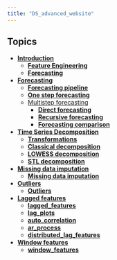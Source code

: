 ```yaml
---
title: "DS_advanced_website"
---
```


## Topics

-   [**Introduction**](topics/intro/eda.qmd)
    -   [**Feature Engineering**](topics/intro/feature_egineering.qmd)
    -   [**Forecasting**](topics/intro/forecaster_demo.qmd)
-   [**Forecasting**]()
    -   [**Forecasting pipeline**](topics/forecasting/forecasting_pipeline.qmd)
    -   [**One step forecasting**](topics/forecasting/forecasting_one_step.qmd)
    -   [Multistep forecasting]()
        - [**Direct forecasting**](topics/forecasting/forecasting_multiple_steps.qmd)
        - [**Recursive forecasting**](topics/forecasting/forecasting_multiple_steps_recursive.qmd)
        - [**Forecasting comparison**](topics/forecasting/forecasting_comparison.qmd)

-  [**Time Series Decomposition**]()
   -  [**Transformations**](topics/ts_decomposition/transformations.qmd)
   -  [**Classical decomposition**](topics/ts_decomposition/class_decomp.qmd)
   -  [**LOWESS decomposition**](topics/ts_decomposition/lowess_decomp.qmd)
   -  [**STL decomposition**](topics/ts_decomposition/stl_decomp.qmd)

-  [**Missing data imputation**]()
   -   [**Missing data imputation**](topics/na_imputation/na_imputation.qmd)
-  [**Outliers**]()
   -   [**Outliers**](topics/outliers/outliers.qmd)
-  [**Lagged features**]()
   -  [**lagged_features**](topics/lagged_features/lagged_features.qmd)
   -  [**lag_plots**](topics/lagged_features/lag_plots.qmd)
   -  [**auto_correlation**](topics/lagged_features/auto_correlation.qmd)
   -  [**ar_process**](topics/lagged_features/ar_process.qmd)
   -  [**distributed_lag_features**](topics/lagged_features/distributed_lag_features.qmd)
-  [**Window features**]()
   -  [**window_features**](topics/window_features/window_features.qmd)
